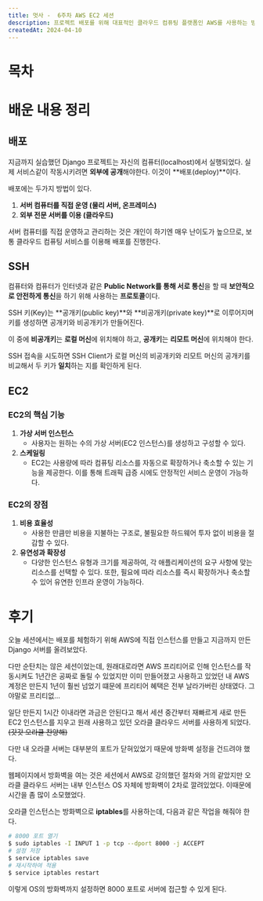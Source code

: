 ```yaml
---
title: 멋사 -  6주차 AWS EC2 세션
description: 프로젝트 배포를 위해 대표적인 클라우드 컴퓨팅 플랫폼인 AWS를 사용하는 방법을 알아보았습니다.
createdAt: 2024-04-10
---
```


# 목차

# 배운 내용 정리

## 배포

지금까지 실습했던 Django 프로젝트는 자신의 컴퓨터(localhost)에서 실행되었다. 실제 서비스같이 작동시키려면 **외부에 공개**해야한다. 이것이 **배포(deploy)**이다.

배포에는 두가지 방법이 있다.

1. **서버 컴퓨터를 직접 운영 (물리 서버, 온프레미스)**
2. **외부 전문 서버를 이용 (클라우드)**

서버 컴퓨터를 직접 운영하고 관리하는 것은 개인이 하기엔 매우 난이도가 높으므로, 보통 클라우드 컴퓨팅 서비스를 이용해 배포를 진행한다.

## SSH

컴퓨터와 컴퓨터가 인터넷과 같은 **Public Network를 통해 서로 통신**을 할 때 **보안적으로 안전하게 통신**을 하기 위해 사용하는 **프로토콜**이다.

SSH 키(Key)는 **공개키(public key)**와 **비공개키(private key)**로 이루어지며 키를 생성하면 공개키와 비공개키가 만들어진다. 

이 중에 **비공개키**는 **로컬 머신**에 위치해야 하고, **공개키**는 **리모트 머신**에 위치해야 한다.

 SSH 접속을 시도하면 SSH Client가 로컬 머신의 비공개키와 리모트 머신의 공개키를 비교해서 두 키가 **일치**하는 지를 확인하게 된다.

## EC2

### EC2의 핵심 기능

1. **가상 서버 인스턴스**
    - 사용자는 원하는 수의 가상 서버(EC2 인스턴스)를 생성하고 구성할 수 있다.
2. **스케일링**
    - EC2는 사용량에 따라 컴퓨팅 리소스를 자동으로 확장하거나 축소할 수 있는 기능을 제공한다. 이를 통해 트래픽 급증 시에도 안정적인 서비스 운영이 가능하다.

### EC2의 장점

1. **비용 효율성**
    - 사용한 만큼만 비용을 지불하는 구조로, 불필요한 하드웨어 투자 없이 비용을 절감할 수 있다.
2. **유연성과 확장성**
    - 다양한 인스턴스 유형과 크기를 제공하여, 각 애플리케이션의 요구 사항에 맞는 리소스를 선택할 수 있다. 또한, 필요에 따라 리소스를 즉시 확장하거나 축소할 수 있어 유연한 인프라 운영이 가능하다.
    

# 후기

오늘 세션에서는 배포를 체험하기 위해 AWS에 직접 인스턴스를 만들고 지금까지 만든 Django 서버를 올려보았다.

다만 순탄치는 않은 세션이었는데, 원래대로라면 AWS 프리티어로 인해 인스턴스를 작동시켜도 1년간은 공짜로 돌릴 수 있었지만 이미 만들어졌고 사용하고 있었던 내 AWS 계정은 만든지 1년이 훨씬 넘었기 떄문에 프리티어 혜택은 전부 날라가버린 상태였다. 그야말로 프리티없…

일단 만든지 1시간 이내라면 과금은 안된다고 해서 세션 중간부터 재빠르게 새로 만든 EC2 인스턴스를 지우고 원래 사용하고 있던 오라클 클라우드 서버를 사용하게 되었다. ~~(갓갓 오라클 찬양해)~~

다만 내 오라클 서버는 대부분의 포트가 닫혀있었기 때문에 방화벽 설정을 건드려야 했다.

웹페이지에서 방화벽을 여는 것은 세션에서 AWS로 강의했던 절차와 거의 같았지만 오라클 클라우드 서버는 내부 인스턴스 OS 자체에 방화벽이 2차로 깔려있었다. 이때문에 시간을 좀 많이 소모했었다.

오라클 인스턴스는 방화벽으로 **iptables**를 사용하는데, 다음과 같은 작업을 해줘야 한다.

```bash
# 8000 포트 열기
$ sudo iptables -I INPUT 1 -p tcp --dport 8000 -j ACCEPT
# 설정 저장
$ service iptables save
# 재시작하여 적용
$ service iptables restart
```

이렇게 OS의 방화벽까지 설정하면 8000 포트로 서버에 접근할 수 있게 된다.